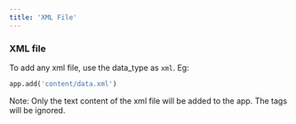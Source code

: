 ```yaml
---
title: 'XML File'
---
```


### XML file

To add any xml file, use the data_type as `xml`. Eg:

```python
app.add('content/data.xml')
```

Note: Only the text content of the xml file will be added to the app. The tags will be ignored.